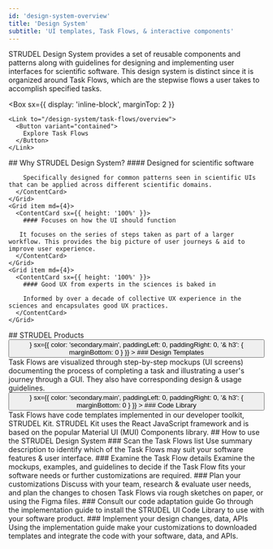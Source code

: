 ```yaml
---
id: 'design-system-overview'
title: 'Design System'
subtitle: 'UI templates, Task Flows, & interactive components'
---
```


<Hero>
  STRUDEL Design System provides a set of reusable components and patterns along with guidelines for designing and implementing user interfaces for scientific software. This design system is distinct since it is organized around Task Flows, which are the stepwise flows a user takes to accomplish specified tasks. 

  <Box
    sx={{
      display: 'inline-block',
      marginTop: 2
    }}
  >
    <Link to="/design-system/task-flows/overview">
      <Button variant="contained">
        Explore Task Flows
      </Button>
    </Link>
  </Box>
</Hero>
<PageSection>
  ## Why STRUDEL Design System?

  <Grid container spacing={4}>
    <Grid item md={4}>
      <ContentCard sx={{ height: '100%' }}>
        #### Designed for scientific software

        Specifically designed for common patterns seen in scientific UIs that can be applied across different scientific domains.
      </ContentCard>
    </Grid>
    <Grid item md={4}>
      <ContentCard sx={{ height: '100%' }}>
        #### Focuses on how the UI should function

       It focuses on the series of steps taken as part of a larger workflow. This provides the big picture of user journeys & aid to improve user experience.
      </ContentCard>
    </Grid>
    <Grid item md={4}>
      <ContentCard sx={{ height: '100%' }}>
        #### Good UX from experts in the sciences is baked in

        Informed by over a decade of collective UX experience in the sciences and encapsulates good UX practices.
      </ContentCard>
    </Grid>
  </Grid>
</PageSection>
<Hero>
  ## STRUDEL Products
  <Grid container spacing={4}>
    <Grid item md={6}>
      <Link to="/design-system/task-flows/compare-data">
        <Button 
          size="large" 
          endIcon={<ArrowForwardIcon />} 
          sx={{ 
            color: 'secondary.main',
            paddingLeft: 0,
            paddingRight: 0,
            '& h3': {
              marginBottom: 0
            }
          }}
        >
          ### Design Templates
        </Button>
      </Link>
      Task Flows are visualized through step-by-step mockups (UI screens) documenting the process of completing a task and illustrating a user's journey through a GUI. They also have corresponding design & usage guidelines.
    </Grid>
    <Grid item md={6}>
      <Link to="/design-system/code-library">
        <Button 
          size="large" 
          endIcon={<ArrowForwardIcon />} 
          sx={{ 
            color: 'secondary.main',
            paddingLeft: 0,
            paddingRight: 0,
            '& h3': {
              marginBottom: 0
            }
          }}
        >
          ### Code Library
        </Button>
      </Link>
      Task Flows have code templates implemented in our developer toolkit, STRUDEL Kit. STRUDEL Kit uses the React JavaScript framework and is based on the popular Material UI (MUI) Components library.
    </Grid>
  </Grid>
</Hero>
<PageContainer>
  ## How to use the STRUDEL Design System

  <ContentStepper>
    <ContentStep>
      <StepLabel>
        ### Scan the Task Flows list
      </StepLabel>
      <StepContent>
        Use summary description to identify which of the Task Flows may suit your software features & user interface.
      </StepContent>
    </ContentStep>
    <ContentStep>
      <StepLabel>
        ### Examine the Task Flow details
      </StepLabel>
      <StepContent>
        Examine the mockups, examples, and guidelines to decide if the Task Flow fits your software needs or further customizations are required.
      </StepContent>
    </ContentStep>
    <ContentStep>
      <StepLabel>
        ### Plan your customizations
      </StepLabel>
      <StepContent>
        Discuss with your team, research & evaluate user needs, and plan the changes to chosen Task Flows via rough sketches on paper, or using the Figma files.
      </StepContent>
    </ContentStep>
    <ContentStep>
      <StepLabel>
        ### Consult our code adaptation guide
      </StepLabel>
      <StepContent>
        Go through the implementation guide to install the STRUDEL UI Code Library to use with your software product.
      </StepContent>
    </ContentStep>
    <ContentStep>
      <StepLabel>
        ### Implement your design changes, data, APIs
      </StepLabel>
      <StepContent>
        Using the implementation guide make your customizations to downloaded templates and integrate the code with your software, data, and APIs.
      </StepContent>
    </ContentStep>
  </ContentStepper>
</PageContainer>